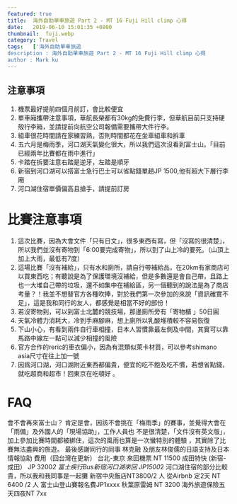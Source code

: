 ```yaml
---
featured: true
title:  海外自助單車旅遊 Part 2 - MT 16 Fuji Hill climp 心得
date:   2019-06-10 15:01:35 +0800
thumbnail:  fuji.webp
category: Travel
tags:   ['海外自助單車旅遊
description : 海外自助單車旅遊 Part 2 - MT 16 Fuji Hill climp 心得
author : Mark ku
---
```


## 注意事項
1. 機票最好提前四個月前訂，會比較便宜
2. 單車廂攜帶注意事項，華航長榮都有30kg的免費行李，但華航目前只支持硬殼行李箱，並請提前向航空公司報備需要攜帶大件行李。
4. 組車很花時間請在家練習熟，否則時間都花在坐車組車和拆車
5. 五六月是梅雨季，河口湖天氣變化很大，所以我們這次沒看到富士山。「目前已經兩年比賽都在雨中進行」
6. 卡踏在拆要注意右踏是逆牙，左踏是順牙
7. 新宿到河口湖可以搭富士急行巴士可以省點錢單趟JP 1500,他有超大下層行李廂
8. 河口湖住宿單價偏高且搶手，請提前訂房

# 比賽注意事項
1. 這次比賽，因為大會文件「只有日文」，很多東西有寫，但「沒寫的很清楚」，所以我們並沒有寄物到「6:00要完成寄物」，所以到了山上冷的要死。（山頂上加上大雨，最低有7度）
2. 這場比賽「沒有補給」，只有水和廁所，請自行帶補給品，在20km有家商店可以買東西吃；有聽說是為了保護環境沒補給，但是多數還是會自己帶，且路上也一大堆自己帶的垃圾，還不如集中在補給區，另一個聽到的說法是為了商店考量？！我並不想替官方各種吹捧，對於我們第一次參加的來說「資訊確實不足」，這是我和同行的友人，都感覺是相當不好的部份！
3. 若沒寄物到，可以到富士北麓的競技場，那邊廁所旁有「寄物櫃 」50日圓
4. 天氣冷體力消耗大，冷到手麻腳麻，想上廁所以乳酸堆積較不容易恢復
5. 下山小心，有看到兩件自行車相撞，日本人習慣靠最左側及中間，其實可以靠馬路中線左一點可以減少相撞的風險
6. 官方合作的reric的車衣偏小，因為有混類似萊卡材質，可以參考shimano asia尺寸在往上加一號
7. 因爲河口湖，河口湖附近東西都偏貴，便宜的吃不飽及吃不慣，若想省點錢，就吃超商和超市！回東京在吃頓好 。
# FAQ
會不會再來富士山？
肯定是會，因該不會挑在「梅雨季」的賽事，並覺得大會在「雨備」及外國人的「現場協助」，工作人員也
不是很清楚，「文件沒有英文版」，加上參加比賽時間都被綁住，這次的風雨也算是一次蠻特別的體驗
，其實除了比賽無法盡興的旅遊。
最後感謝同行的同事 林克融 及朋友林俊儒的日語支持及日本情報協助
費用（回台灣在更新）
台北-東京 來回機票  NT 11500
成田特快 (新宿-成田） JP 3200*2 
富士疾行Bus新宿河口湖來回 JP1500*2
河口湖住宿的部分比較貴，所以我和我同事是一起攤
新宿中央飯店NT3800/2 人
從Airbnb 定2天 NT 6400 /2 人
富士山登山賽報名費JP1xxxx
秋葉原雷姆 NT 3200
海外旅遊保險五天四夜NT 7xx
